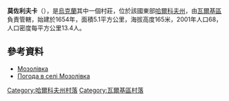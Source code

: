{{coord|49|43|51|N|35|21|44|E|scale:100000_region:UA|display=title}}

'''莫佐利夫卡'''（{{lang-uk|Мозолівка}}），是[[烏克蘭|烏克蘭]]其中一個村莊，位於該國東部[[哈爾科夫州|哈爾科夫州]]，由[[瓦爾基區|瓦爾基區]]負責管轄，始建於1654年，面積5.1平方公里，海拔高度165米，2001年人口68，人口密度每平方公里13.4人。

==參考資料==
*[http://gska2.rada.gov.ua/pls/z7502/A005?rdat1=09.01.2009&rf7571=32598 Мозолівка]{{dead link|date=2018年4月 |bot=InternetArchiveBot |fix-attempted=yes }}
* [http://weather.in.ua/ua/har'kovskaja/16152 Погода в селі Мозолівка] {{Wayback|url=http://weather.in.ua/ua/har%27kovskaja/16152 |date=20200806073921 }}

{{DEFAULTSORT:Мозолівка}}
[[Category:哈爾科夫州村落|Category:哈爾科夫州村落]]
[[Category:瓦爾基區村落|Category:瓦爾基區村落]]


{{Kharkiv-geo-stub}}